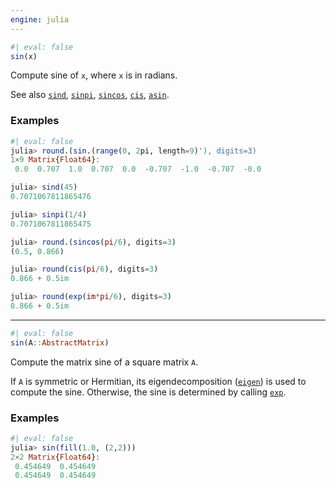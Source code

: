 ```yaml
---
engine: julia
---
```


```julia
#| eval: false
sin(x)

```


Compute sine of `x`, where `x` is in radians.
 

See also [`sind`](@ref), [`sinpi`](@ref), [`sincos`](@ref), [`cis`](@ref), [`asin`](@ref).
 


### Examples
    


```julia
#| eval: false
julia> round.(sin.(range(0, 2pi, length=9)'), digits=3)
1×9 Matrix{Float64}:
 0.0  0.707  1.0  0.707  0.0  -0.707  -1.0  -0.707  -0.0

julia> sind(45)
0.7071067811865476

julia> sinpi(1/4)
0.7071067811865475

julia> round.(sincos(pi/6), digits=3)
(0.5, 0.866)

julia> round(cis(pi/6), digits=3)
0.866 + 0.5im

julia> round(exp(im*pi/6), digits=3)
0.866 + 0.5im

```

---

```julia
#| eval: false
sin(A::AbstractMatrix)

```


Compute the matrix sine of a square matrix `A`.
 

If `A` is symmetric or Hermitian, its eigendecomposition ([`eigen`](@ref)) is used to compute the sine. Otherwise, the sine is determined by calling [`exp`](@ref).
 


### Examples
    


```julia
#| eval: false
julia> sin(fill(1.0, (2,2)))
2×2 Matrix{Float64}:
 0.454649  0.454649
 0.454649  0.454649

```